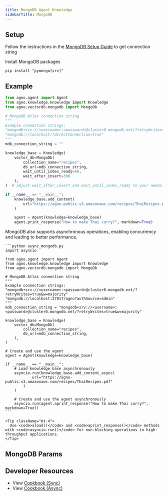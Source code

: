 ```yaml
---
title: MongoDB Agent Knowledge
sidebarTitle: MongoDB
---
```


## Setup

Follow the instructions in the [MongoDB Setup Guide](https://www.mongodb.com/docs/atlas/getting-started/) to get connection string

Install MongoDB packages

```shell
pip install "pymongo[srv]"
```

## Example

```python agent_with_knowledge.py
from agno.agent import Agent
from agno.knowledge.knowledge import Knowledge
from agno.vectordb.mongodb import MongoDb

# MongoDB Atlas connection string
"""
Example connection strings:
"mongodb+srv://<username>:<password>@cluster0.mongodb.net/?retryWrites=true&w=majority"
"mongodb://localhost/?directConnection=true"
"""
mdb_connection_string = ""

knowledge_base = Knowledge(
    vector_db=MongoDb(
        collection_name="recipes",
        db_url=mdb_connection_string,
        wait_until_index_ready=60,
        wait_after_insert=300
    ),
)  # adjust wait_after_insert and wait_until_index_ready to your needs

if __name__ == "__main__":
    knowledge_base.add_content(
        url="https://agno-public.s3.amazonaws.com/recipes/ThaiRecipes.pdf"
    )

    agent = Agent(knowledge=knowledge_base)
    agent.print_response("How to make Thai curry?", markdown=True)
```

<Card title="Async Support ⚡">
  <div className="mt-2">
    <p>
      MongoDB also supports asynchronous operations, enabling concurrency and leading to better performance.
    </p>
    
    ```python async_mongodb.py
    import asyncio

    from agno.agent import Agent
    from agno.knowledge.knowledge import Knowledge
    from agno.vectordb.mongodb import MongoDb

    # MongoDB Atlas connection string
    """
    Example connection strings:
    "mongodb+srv://<username>:<password>@cluster0.mongodb.net/?retryWrites=true&w=majority"
    "mongodb://localhost:27017/agno?authSource=admin"
    """
    mdb_connection_string = "mongodb+srv://<username>:<password>@cluster0.mongodb.net/?retryWrites=true&w=majority"

    knowledge_base = Knowledge(
        vector_db=MongoDb(
            collection_name="recipes",
            db_url=mdb_connection_string,
        ),
    )

    # Create and use the agent
    agent = Agent(knowledge=knowledge_base)

    if __name__ == "__main__":
        # Load knowledge base asynchronously
        asyncio.run(knowledge_base.add_content_async(
                url="https://agno-public.s3.amazonaws.com/recipes/ThaiRecipes.pdf"
            )
        )

        # Create and use the agent asynchronously
        asyncio.run(agent.aprint_response("How to make Thai curry?", markdown=True))
    ```
    
    <Tip className="mt-4">
      Use <code>aload()</code> and <code>aprint_response()</code> methods with <code>asyncio.run()</code> for non-blocking operations in high-throughput applications.
    </Tip>
  </div>
</Card>

## MongoDB Params

<Snippet file="vectordb_mongodb_params.mdx" />

## Developer Resources

- View [Cookbook (Sync)](https://github.com/agno-agi/agno/tree/v2.0/cookbook/agent_concepts/knowledge/vector_dbs/mongo_db/mongo_db.py)
- View [Cookbook (Async)](https://github.com/agno-agi/agno/tree/v2.0/cookbook/agent_concepts/knowledge/vector_dbs/mongo_db/async_mongo_db.py)